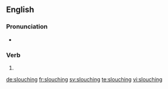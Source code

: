 ==English==

===Pronunciation===
* {{rhymes|aʊtʃɪŋ|lang=en}}

===Verb===
{{head|en|present participle}}

# {{present participle of|slouch|lang=en|nocat=1}}

[[de:slouching]]
[[fr:slouching]]
[[sv:slouching]]
[[te:slouching]]
[[vi:slouching]]